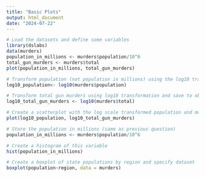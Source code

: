 ---
title: "Basic Plots"
output: html_document
date: "2024-07-22"
---

```{r}
# Load the datasets and define some variables
library(dslabs)
data(murders)
population_in_millions <- murders$population/10^6
total_gun_murders <- murders$total
plot(population_in_millions, total_gun_murders)

# Transform population (not population in millions) using the log10 transformation and save to object log10_population
log10_population<- log10(murders$population)

# Transform total gun murders using log10 transformation and save to object log10_total_gun_murders
log10_total_gun_murders <- log10(murders$total)

# Create a scatterplot with the log scale transformed population and murders 
plot(log10_population, log10_total_gun_murders)

# Store the population in millions (same as previous question)
population_in_millions <- murders$population/10^6

# Create a histogram of this variable
hist(population_in_millions)

# Create a boxplot of state populations by region and specify dataset 
boxplot(population~region, data = murders)





















```


